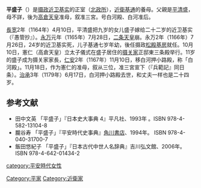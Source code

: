 '''平盛子'''（{{bd|1156年||1179年|7月23日|Taira no Moriko}}）是[[摄政|摄政]][[近卫基实|近卫基实]]的正室（[[北政所|北政所]]），[[近衛基通|近衛基通]]的養母。父親是[[平清盛|平清盛]]，母不詳，後为[[高倉天皇|高倉天皇]]准母，叙准三宮。号白河殿、白河准后。

[[長宽|長宽]]2年（1164年）4月10日，平清盛把九岁的女儿盛子嫁给二十二岁的近卫基实（『愚管抄』）。[[永万|永万]]元年（1165年）7月28日，[[二条天皇|二条天皇]]崩。永万2年（1166年）7月26日，24岁的近卫基实死，儿子基通七岁年幼，後任摄政[[松殿基房|松殿基房]]就任。10月10日，憲仁（高倉天皇）立太子儀式在盛子居住的[[摄关家|摄关家]]正邸東三条殿举行。11岁的盛子成为摄关家家長，[[仁安|仁安]]2年（1167年）11月10日，移白河押小路殿，称「白河殿」。11月18日，作为憲仁的准母，叙从三位，准三宮宣下（『兵範記』同日条）。[[治承|治承]]3年（1179年）6月17日，白河押小路殿去世，和丈夫一样也是二十四岁。

==参考文献==
* 田中文英 「平盛子」『日本史大事典 4』平凡社、1993年 。ISBN 978-4-582-13104-8
* 朧谷寿 「平盛子」『平安時代史事典』[[角川書店|角川書店]]、1994年。 ISBN 978-4-040-31700-7
* 飯田悠紀子 「平盛子」『日本古代中世人名辞典』吉川弘文館、2006年。 ISBN 978-4-642-01434-2
{{平安時代皇后}}
{{日本天皇小作品}}

{{DEFAULTSORT:Taira no Moriko}}
[[category:平安時代女性|category:平安時代女性]]
[[Category:平家|Category:平家]]
[[Category:近衛家|Category:近衛家]]